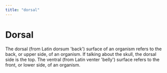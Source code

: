 ```yaml
---
title: "dorsal"
---
```


# Dorsal

The dorsal (from Latin dorsum 'back') surface of an organism refers to the back, or upper side, of an organism. If talking about the skull, the dorsal side is the top. The ventral (from Latin venter 'belly') surface refers to the front, or lower side, of an organism.